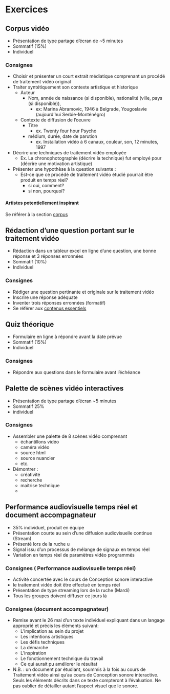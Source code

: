 # Exercices 

## Corpus vidéo {#sommatif_1}
* Présentation de type partage d'écran de ~5 minutes
* Sommatif (15%) 
* Individuel

### Consignes 
* Choisir et présenter un court extrait médiatique comprenant un procédé de traitement vidéo original
* Traiter syntétiquement son contexte artistique et historique 
    * Auteur
        * Nom, année de naissance (si disponible), nationalité (ville, pays (si disponible)), 
            * ex: Marina Abramovic, 1946 à Belgrade, Yougoslavie (aujourd'hui Serbie-Monténégro)
    * Contexte de diffusion de l'oeuvre
        * Titre 
            * ex. Twenty four hour Psycho
        * médium, durée, date de parution 
            * ex.  Installation vidéo à 6 canaux, couleur, son, 12 minutes, 1997
* Décrire une techniques de traitement vidéo employée 
    * Ex. La chronophotographie (décrire la technique) fut employé pour (décrire une motivation artistique)
* Présenter une hypothèse à la question suivante :
    * Est-ce que ce procédé de traitement vidéo étudié pourrait être produit en temps réel?
        * si oui, comment?
        * si non, pourquoi?

#### Artistes potentiellement inspirant 

Se référer à la section [corpus](#corpus) 


## Rédaction d'une question portant sur le traitement vidéo {#sommatif_2}
* Rédaction dans un tableur excel en ligne d'une question, une bonne réponse et 3 réponses erronnées  
* Sommatif (10%) 
* Individuel

### Consignes

* Rédiger une question pertinante et originale sur le traitement vidéo
* Inscrire une réponse adéquate 
* Inventer trois réponses erronnées (formatif)
* Se référer aux [contenus essentiels]()

## Quiz théorique {#sommatif_3}

* Formulaire en ligne à répondre avant la date prévue
* Sommatif (15%) 
* Individuel

### Consignes
* Répondre aux questions dans le formulaire avant l'échéance 


##  Palette de scènes vidéo interactives  {#sommatif_4}
* Présentation de type partage d'écran  ~5 minutes
* Sommatif 25% 
* individuel

### Consignes

* Assembler une palette de 8 scènes vidéo comprenant
    * échantillons vidéo
    * caméra vidéo
    * source html
    * source nuancier
    * etc.
* Démontrer :
    * créativité 
    * recherche
    * maitrise technique
    * 


## Performance audiovisuelle temps réel et document accompagnateur {#sommatif_5}
* 35% individuel, produit en équipe 
* Présentation courte au sein d'une diffusion audiovisuelle continue (Stream) 
* Présenté lors de la ruche u
* Signal issu d'un processus de mélange de signaux en temps réel 
* Variation en temps réel de paramètres vidéo programmés 

### Consignes ( Performance audiovisuelle temps réel)
* Activité concertée avec le cours de Conception sonore interactive
* le traitement vidéo doit être effectué en temps réel 
* Présentation de type streaming lors de la ruche (Mardi) 
* Tous les groupes doivent diffuser ce jours là

### Consignes (document accompagnateur)
* Remise avant le 26 mai d'un texte individuel expliquant dans un langage approprié et précis les éléments suivant:
    * L’implication au sein du projet 
    * Les intentions artistiques
    * Les défis techniques
    * La démarche
    * L’inspiration 
    * Le fonctionnement technique du travail
    * Ce qui aurait pu améliorer le résultat

* N.B. : un document par étudiant, soummis à la fois au cours de Traitement vidéo ainsi qu'au cours de Conception sonore interactive. Seuls les éléments décrits dans ce texte compteront à l’évaluation. Ne pas oublier de détailler autant l'aspect visuel que le sonore.




